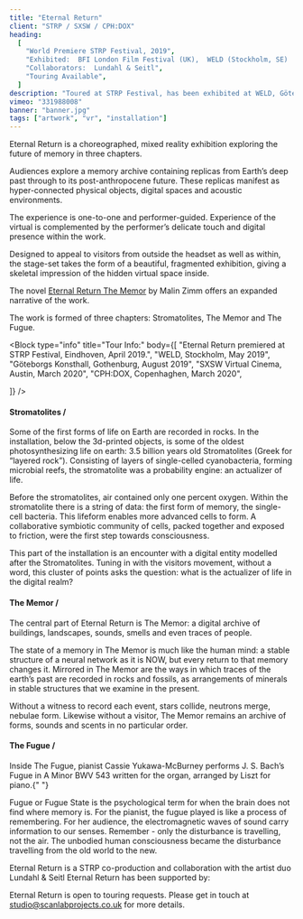 ```yaml
---
title: "Eternal Return"
client: "STRP / SXSW / CPH:DOX"
heading:
  [
    "World Premiere STRP Festival, 2019",
    "Exhibited:  BFI London Film Festival (UK),  WELD (Stockholm, SE)  Göteborgs Konsthall (SE), SXSW (USA), CPH:DOX (DK)",
    "Collaborators:  Lundahl & Seitl",
    "Touring Available",
  ]
description: "Toured at STRP Festival, has been exhibited at WELD, Göteborgs Konsthall, SXSW, CPH:DOX  and is looking for touring opportunities in 2020 and 2021."
vimeo: "331988008"
banner: "banner.jpg"
tags: ["artwork", "vr", "installation"]
---
```



Eternal Return is a choreographed, mixed reality exhibition exploring the future of memory in three chapters.

Audiences explore a memory archive containing replicas from Earth’s deep past through to its post-anthropocene future. These replicas manifest as hyper-connected physical objects, digital spaces and acoustic environments.

The experience is one-to-one and performer-guided. Experience of the virtual is complemented by the performer’s delicate touch and digital presence within the work.

Designed to appeal to visitors from outside the headset as well as within, the stage-set takes the form of a beautiful, fragmented exhibition, giving a skeletal impression of the hidden virtual space inside.

The novel <a href="https://s3.eu-west-2.amazonaws.com/154-ls-eternalreturn/PROMO/Eternal_Return_The_Memor_TheBook.pdf" download>Eternal Return The Memor</a> by Malin Zimm offers an expanded narrative of the work.

The work is formed of three chapters: Stromatolites, The Memor and The Fugue.

<Block type="info" title="Tour Info:" body={[
"Eternal Return premiered at STRP Festival, Eindhoven, April 2019.",
"WELD, Stockholm, May 2019",
"Göteborgs Konsthall, Gothenburg, August 2019",
"SXSW Virtual Cinema, Austin, March 2020",
"CPH:DOX, Copenhaghen, March 2020",

]} />

<ImageMagic href="eternal-return-01.jpg" />

#### Stromatolites /

<ImageMagic href="eternal-return-02.jpg" />
Some of the first forms of life on Earth are recorded in rocks. In the installation,
below the 3d-printed objects, is some of the oldest photosynthesizing life on earth:
3.5 billion years old Stromatolites (Greek for “layered rock”). Consisting of layers
of single-celled cyanobacteria, forming microbial reefs, the stromatolite was a probability
engine: an actualizer of life.

Before the stromatolites, air contained only one percent oxygen. Within the stromatolite there is a string of data: the first form of memory, the single-cell bacteria. This lifeform enables more advanced cells to form. A collaborative symbiotic community of cells, packed together and exposed to friction, were the first step towards consciousness.

This part of the installation is an encounter with a digital entity modelled after the Stromatolites. Tuning in with the visitors movement, without a word, this cluster of points asks the question: what is the actualizer of life in the digital realm?

#### The Memor /

<ImageMagic href="eternal-return-04.jpg" />
The central part of Eternal Return is The Memor: a digital archive of buildings,
landscapes, sounds, smells and even traces of people.

The state of a memory in The Memor is much like the human mind: a stable structure of a neural network as it is NOW, but every return to that memory changes it. Mirrored in The Memor are the ways in which traces of the earth’s past are recorded in rocks and fossils, as arrangements of minerals in stable structures that we examine in the present.

Without a witness to record each event, stars collide, neutrons merge, nebulae form. Likewise without a visitor, The Memor remains an archive of forms, sounds and scents in no particular order.

#### The Fugue /

<ImageMagic href="eternal-return-06.jpg" />
Inside The Fugue, pianist Cassie Yukawa-McBurney performs J. S. Bach’s Fugue in A
Minor BWV 543 written for the organ, arranged by Liszt for piano.{" "}

Fugue or Fugue State is the psychological term for when the brain does not find where memory is. For the pianist, the fugue played is like a process of remembering. For her audience, the electromagnetic waves of sound carry information to our senses. Remember - only the disturbance is travelling, not the air. The unbodied human consciousness became the disturbance travelling from the old world to the new.

<ImageMagic href="eternal-return-06.jpg" />

Eternal Return is a STRP co-production and collaboration with the artist duo Lundahl & Seitl
Eternal Return has been supported by:

<div class="invert">
  <ImageMagic href="eternal-return-sponsorship-logos.jpg" />
</div>

Eternal Return is open to touring requests. Please get in touch at studio@scanlabprojects.co.uk for more details.
